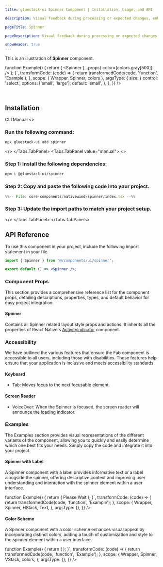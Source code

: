 ```yaml
---
title: gluestack-ui Spinner Component | Installation, Usage, and API

description: Visual feedback during processing or expected changes, enhancing user experience by minimizing uncertainty and frustration.

pageTitle: Spinner

pageDescription: Visual feedback during processing or expected changes, enhancing user experience by minimizing uncertainty and frustration.

showHeader: true
---
```



<Meta title="with-nativewind/Components/Feedback/Spinner" />



This is an illustration of **Spinner** component.

<Wrapper>
  <CodePreview
    showComponentRenderer={true}
    showArgsController={true}
    metaData={{
      code: `import { Spinner } from "@/components/ui/spinner";
	
function Example() {
  return (
    <Spinner {...props} color={colors.gray[500]} />
  );
}`,
      transformCode: (code) => {
        return transformedCode(code, 'function', 'Example');
      },
      scope: { Wrapper, Spinner, colors },
      argsType: {
        size: {
          control: 'select',
          options: ['small', 'large'],
          default: 'small',
        },
      },
    }}
  />
</Wrapper>

<br />

## Installation

<Tabs value="cli" type="section">
  <Tabs.TabList>
      <Tabs.Tab value="cli">
        <Tabs.TabTitle>CLI</Tabs.TabTitle>
      </Tabs.Tab>
     <Tabs.Tab value="manual">
        <Tabs.TabTitle>Manual</Tabs.TabTitle>
     </Tabs.Tab>
  </Tabs.TabList>
  <Tabs.TabPanels>
    <Tabs.TabPanel value="cli">
<>

### Run the following command:
  ```bash
  npx gluestack-ui add spinner
  ```
</>
    </Tabs.TabPanel>
    <Tabs.TabPanel value="manual"> 
<>

### Step 1: Install the following dependencies:
```bash
npm i @gluestack-ui/spinner
```

### Step 2: Copy and paste the following code into your project.
<CollapsibleCode>

```jsx 
%%-- File: core-components/nativewind/spinner/index.tsx --%% 
```
</CollapsibleCode>

### Step 3: Update the import paths to match your project setup.
</>
    </Tabs.TabPanel>
  </Tabs.TabPanels>
</Tabs>

## API Reference

To use this component in your project, include the following import statement in your file.

```jsx
import { Spinner } from '@/components/ui/spinner';
```

```jsx
export default () => <Spinner />;
```

### Component Props

This section provides a comprehensive reference list for the component props, detailing descriptions, properties, types, and default behavior for easy project integration.

#### Spinner

Contains all Spinner related layout style props and actions.
It inherits all the properties of React Native's [ActivityIndicator](https://reactnative.dev/docs/activityindicator) component.

### Accessibility

We have outlined the various features that ensure the Fab component is accessible to all users, including those with disabilities. These features help ensure that your application is inclusive and meets accessibility standards.

#### Keyboard

- Tab: Moves focus to the next focusable element.

#### Screen Reader

- VoiceOver: When the Spinner is focused, the screen reader will announce the loading indicator.

### Examples

The Examples section provides visual representations of the different variants of the component, allowing you to quickly and easily determine which one best fits your needs. Simply copy the code and integrate it into your project.

#### Spinner with Label

A Spinner component with a label provides informative text or a label alongside the spinner, offering descriptive context and improving user understanding and interaction with the spinner element within a user interface.

<Wrapper>
  <CodePreview
    showComponentRenderer={true}
    showArgsController={false}
    metaData={{
      code: `import { HStack } from "@/components/ui/hstack";
	
function Example() {
  return (
    <HStack space="sm" >
          <Spinner/>
          <Text size="md">Please Wait</Text>
        </HStack>
  );
}`,
      transformCode: (code) => {
        return transformedCode(code, 'function', 'Example');
      },
      scope: {
        Wrapper,
        Spinner,
        HStack,
        Text,
      },
      argsType: {},
    }}
  />
</Wrapper>

#### Color Scheme

A Spinner component with a color scheme enhances visual appeal by incorporating distinct colors, adding a touch of customization and style to the spinner element within a user interface.

<Wrapper>
  <CodePreview
    showComponentRenderer={true}
    showArgsController={false}
    metaData={{
      code: `import { Spinner } from "@/components/ui/spinner";
	
function Example() {
  return (
    <VStack space="md" >
        <Spinner color={colors.indigo[600]} />
        <Spinner color={colors.emerald[600]} />
        <Spinner color={colors.amber[600]} />
        <Spinner color={colors.fuchsia[600]} />
      </VStack>
  );
}`,
      transformCode: (code) => {
        return transformedCode(code, 'function', 'Example');
      },
      scope: {
        Wrapper,
        Spinner,
        VStack,
        colors,
      },
      argsType: {},
    }}
  />
</Wrapper>
